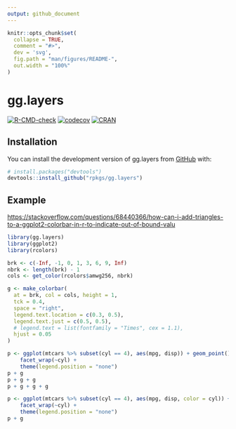 ```yaml
---
output: github_document
---
```


<!-- README.md is generated from README.Rmd. Please edit that file -->

```r
knitr::opts_chunk$set(
  collapse = TRUE,
  comment = "#>",
  dev = 'svg',
  fig.path = "man/figures/README-",
  out.width = "100%"
)
```

# gg.layers

<!-- badges: start -->
[![R-CMD-check](https://github.com/rpkgs/gg.layers/workflows/R-CMD-check/badge.svg)](https://github.com/rpkgs/gg.layers/actions)
[![codecov](https://codecov.io/gh/rpkgs/gg.layers/branch/master/graph/badge.svg)](https://codecov.io/gh/rpkgs/gg.layers)
[![CRAN](http://www.r-pkg.org/badges/version/gg.layers)](https://cran.r-project.org/package=gg.layers)
<!-- badges: end -->

## Installation

You can install the development version of gg.layers from [GitHub](https://github.com/) with:

``` r
# install.packages("devtools")
devtools::install_github("rpkgs/gg.layers")
```

## Example

<https://stackoverflow.com/questions/68440366/how-can-i-add-triangles-to-a-ggplot2-colorbar-in-r-to-indicate-out-of-bound-valu>

```r
library(gg.layers)
library(ggplot2)
library(rcolors)

brk <- c(-Inf, -1, 0, 1, 3, 6, 9, Inf)
nbrk <- length(brk) - 1
cols <- get_color(rcolors$amwg256, nbrk)

g <- make_colorbar(
  at = brk, col = cols, height = 1,
  tck = 0.4,
  space = "right",
  legend.text.location = c(0.3, 0.5),
  legend.text.just = c(0.5, 0.5),
  # legend.text = list(fontfamily = "Times", cex = 1.1),
  hjust = 0.05
)

p <- ggplot(mtcars %>% subset(cyl == 4), aes(mpg, disp)) + geom_point() + 
    facet_wrap(~cyl) + 
    theme(legend.position = "none")
p + g
p + g + g
p + g + g + g
```
```r
p <- ggplot(mtcars %>% subset(cyl == 4), aes(mpg, disp, color = cyl)) + geom_point() + 
    facet_wrap(~cyl) + 
    theme(legend.position = "none")
p + g
```


